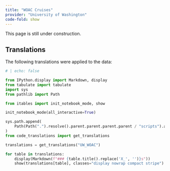 ```yaml
---
title: "WOAC Cruises"
provider: "University of Washington"
code-fold: show
---
```


::: {.callout-caution}
This page is still under construction.
:::

## Translations

The following translations were applied to the data:

```python
# | echo: false

from IPython.display import Markdown, display
from tabulate import tabulate
import sys
from pathlib import Path

from itables import init_notebook_mode, show

init_notebook_mode(all_interactive=True)

sys.path.append(
    Path(Path(".").resolve().parent.parent.parent.parent / "scripts").as_posix()
)
from code_translations import get_translations

translations = get_translations("UW_WOAC")

for table in translations:
    display(Markdown(f"### {table.title().replace('X_', '')}s"))
    show(translations[table], classes="display nowrap compact stripe")
```

